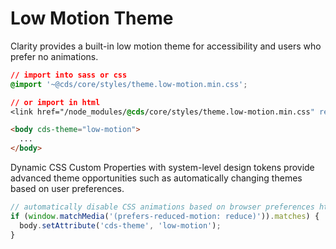 
<Meta title="Themes/Low Motion Theme" />

# Low Motion Theme

Clarity provides a built-in low motion theme for accessibility and users who prefer no animations.

```css
// import into sass or css
@import '~@cds/core/styles/theme.low-motion.min.css';

// or import in html
<link href="/node_modules/@cds/core/styles/theme.low-motion.min.css" rel="stylesheet">
```

```html
<body cds-theme="low-motion">
  ...
</body>
```

Dynamic CSS Custom Properties with system-level design tokens provide advanced theme opportunities such as automatically changing themes based on user preferences.

```javascript
// automatically disable CSS animations based on browser preferences https://developer.mozilla.org/en-US/docs/Web/CSS/@media/prefers-reduced-motion
if (window.matchMedia('(prefers-reduced-motion: reduce)')).matches) {
  body.setAttribute('cds-theme', 'low-motion');
}
```

<Preview>
  <Story id="stories-themes--low-motion-theme" />
</Preview>
